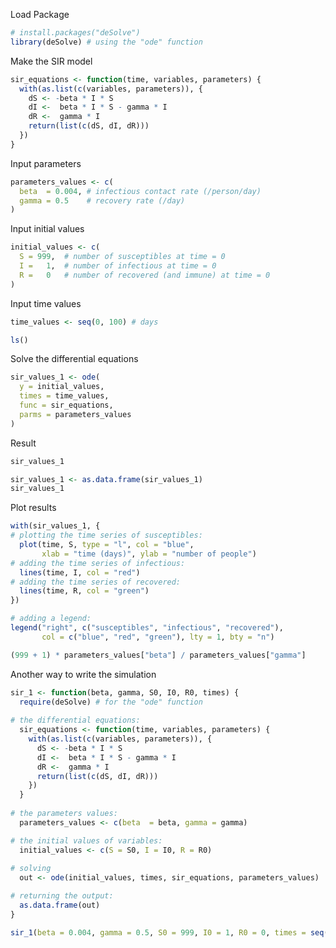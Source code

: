 Load Package
```r
# install.packages("deSolve")
library(deSolve) # using the "ode" function
```


Make the SIR model
```r
sir_equations <- function(time, variables, parameters) {
  with(as.list(c(variables, parameters)), {
    dS <- -beta * I * S
    dI <-  beta * I * S - gamma * I
    dR <-  gamma * I
    return(list(c(dS, dI, dR)))
  })
}
```


Input parameters
```r
parameters_values <- c(
  beta  = 0.004, # infectious contact rate (/person/day)
  gamma = 0.5    # recovery rate (/day)
)
```


Input initial values
```r
initial_values <- c(
  S = 999,  # number of susceptibles at time = 0
  I =   1,  # number of infectious at time = 0
  R =   0   # number of recovered (and immune) at time = 0
)

```


Input time values
```r
time_values <- seq(0, 100) # days

```


```r
ls()
```

Solve the differential equations
```r
sir_values_1 <- ode(
  y = initial_values,
  times = time_values,
  func = sir_equations,
  parms = parameters_values
)
```

Result
```r
sir_values_1
```

```r
sir_values_1 <- as.data.frame(sir_values_1)
sir_values_1
```
Plot results
```r
with(sir_values_1, {
# plotting the time series of susceptibles:
  plot(time, S, type = "l", col = "blue",
       xlab = "time (days)", ylab = "number of people")
# adding the time series of infectious:
  lines(time, I, col = "red")
# adding the time series of recovered:
  lines(time, R, col = "green")
})

# adding a legend:
legend("right", c("susceptibles", "infectious", "recovered"),
       col = c("blue", "red", "green"), lty = 1, bty = "n")
```

```r
(999 + 1) * parameters_values["beta"] / parameters_values["gamma"]
```


Another way to write the simulation
```r
sir_1 <- function(beta, gamma, S0, I0, R0, times) {
  require(deSolve) # for the "ode" function
  
# the differential equations:
  sir_equations <- function(time, variables, parameters) {
    with(as.list(c(variables, parameters)), {
      dS <- -beta * I * S
      dI <-  beta * I * S - gamma * I
      dR <-  gamma * I
      return(list(c(dS, dI, dR)))
    })
  }
  
# the parameters values:
  parameters_values <- c(beta  = beta, gamma = gamma)

# the initial values of variables:
  initial_values <- c(S = S0, I = I0, R = R0)
  
# solving
  out <- ode(initial_values, times, sir_equations, parameters_values)

# returning the output:
  as.data.frame(out)
}
```

```r
sir_1(beta = 0.004, gamma = 0.5, S0 = 999, I0 = 1, R0 = 0, times = seq(0, 10))
```

